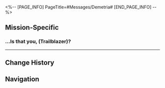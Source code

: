 <%-- [PAGE_INFO]
PageTitle=#Messages/Demetria#
[END_PAGE_INFO] --%>
{{Messages Infobox
|id           = 190
|image        = NPC Demetria Icon.png
|type         = Group
|participants = [[Demetria]]; [[Trailblazer]]
|faction      = Others
}}

==Mission-Specific==
===...Is that you, (Trailblazer)?===
{{Messages
|start_condition = 
|text =
:'''Demetria:''' ...Is that you, (Trailblazer)?
:'''Demetria:''' I didn't mean to intrude, but could you spare a moment to chat with this old soul?
:{Choice} Sure, no problem
::'''(Trailblazer):''' Absolutely, I'm quite the talker
::'''Demetria:''' Thanks, youngster
:{Choice} I'm unavailable right now
::'''(Trailblazer):''' Sorry, I'm a bit tied up right now...
::'''Demetria:''' Oh, no worries, you don't have to reply. I can just ramble on to myself...
:'''Demetria:''' I'd like to talk about Possephone and Hadez...
:'''Demetria:''' Back then, I wasn't really in favor of them being together
:'''Demetria:''' Possephone is a simple soul. Treat her well, and she'll do the same for you
:'''Demetria:''' Hadez... I've always thought he was too calculating
:'''Demetria:''' But Possephone liked him, so I respected her choice and wished them the best
:'''Demetria:''' Now, part of me wishes I had been a strict and unyielding bad mom
:'''Demetria:''' ...
:'''Demetria:''' Thanks for your help with the investigation. I'll keep on searching
:'''Demetria:''' Thanks for putting up with my rambling for so long
:'''Demetria:''' Thank you so much for your help, (Trailblazer)
}}
----

==Change History==
{{Change History|3.0}}

==Navigation==
{{Messages Navbox}}